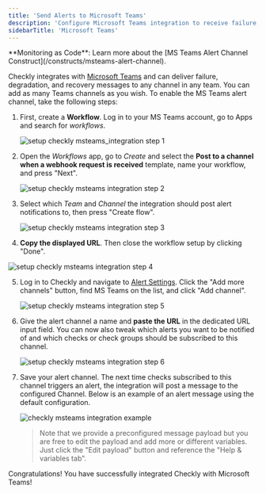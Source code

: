 ```yaml
---
title: 'Send Alerts to Microsoft Teams'
description: 'Configure Microsoft Teams integration to receive failure, degradation, and recovery messages from Checkly'
sidebarTitle: 'Microsoft Teams'
---
```


<Tip>
**Monitoring as Code**: Learn more about the [MS Teams Alert Channel Construct](/constructs/msteams-alert-channel).
</Tip>

Checkly integrates with [Microsoft Teams](https://www.microsoft.com/en/microsoft-365/microsoft-teams/free) and can
deliver failure, degradation, and recovery messages to any channel in any team. You can add as many Teams channels as you wish.
To enable the MS Teams alert channel, take the following steps:

1. First, create a **Workflow**. Log in to your MS Teams account, go to Apps and search for *workflows*.

   ![setup checkly msteams_integration step 1](/images/docs/images/integrations/msteams/msteams_step1.png)

2. Open the *Workflows* app, go to *Create* and select the **Post to a channel when a webhook request is received** template, name your workflow, and press "Next".

   ![setup checkly msteams integration step 2](/images/docs/images/integrations/msteams/msteams_step2.png)

3. Select which *Team* and *Channel* the integration should post alert notifications to, then press "Create flow".

   ![setup checkly msteams integration step 3](/images/docs/images/integrations/msteams/msteams_step3.png)

4.  **Copy the displayed URL**. Then close the workflow setup by clicking "Done".

   ![setup checkly msteams integration step 4](/images/docs/images/integrations/msteams/msteams_step4.png)


5. Log in to Checkly and navigate to [Alert Settings](https://app.checklyhq.com/alert-settings/).
   Click the "Add more channels" button, find MS Teams on the list, and click "Add channel".

   ![setup checkly msteams integration step 5](/images/docs/images/integrations/msteams/msteams_step5.png)


6. Give the alert channel a name and **paste the URL** in the dedicated URL input field. You can now also tweak
which alerts you want to be notified of and which checks or check groups should be subscribed to this channel.

   ![setup checkly msteams integration step 6](/images/docs/images/integrations/msteams/msteams_step6.png)

7. Save your alert channel. The next time checks subscribed to this channel triggers an alert, the integration will post a message to the configured Channel.
Below is an example of an alert message using the default configuration.

   ![checkly msteams integration example](/images/docs/images/integrations/msteams/msteams_step7.png)

   > Note that we provide a preconfigured message payload but you are free to edit the payload and add more or different
   > variables. Just click the "Edit payload" button and reference the "Help & variables tab".

Congratulations! You have successfully integrated Checkly with Microsoft Teams!
